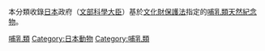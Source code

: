 本分類收錄[[日本|日本]]政府（[[文部科學大臣|文部科學大臣]]）基於[[文化財保護法|文化財保護法]]指定的[[哺乳類|哺乳類]][[天然紀念物|天然紀念物]]。

[[Category:天然紀念物|哺乳類]]
[[Category:日本動物|Category:日本動物]]
[[Category:哺乳類|Category:哺乳類]]
